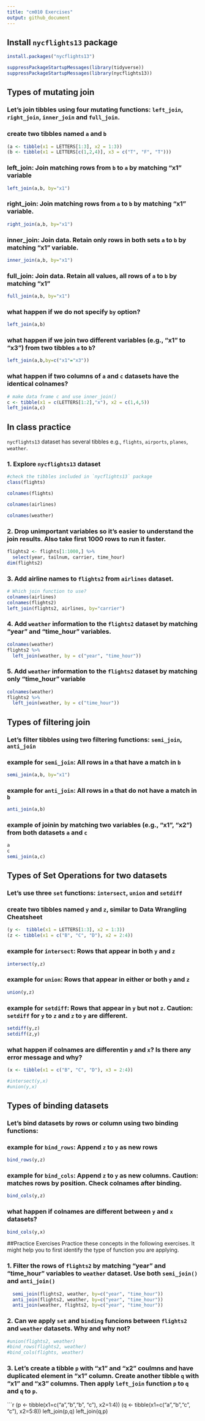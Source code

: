 ```yaml
---
title: "cm010 Exercises"
output: github_document
---
```


## Install `nycflights13` package

```r
install.packages("nycflights13")
```

```r
suppressPackageStartupMessages(library(tidyverse))
suppressPackageStartupMessages(library(nycflights13))
```

## Types of mutating join

### Let's join tibbles using four mutating functions:  `left_join`, `right_join`, `inner_join` and `full_join`.

### create two tibbles named `a` and `b`

```r
(a <- tibble(x1 = LETTERS[1:3], x2 = 1:3))
(b <- tibble(x1 = LETTERS[c(1,2,4)], x3 = c("T", "F", "T")))
```

### left_join: Join matching rows from `b` to `a` by matching "x1" variable

```r
left_join(a,b, by="x1")
```


### right_join: Join matching rows from `a` to `b` by matching "x1" variable.

```r
right_join(a,b, by="x1")
```

### inner_join: Join data. Retain only rows in both sets `a` to `b` by matching "x1" variable.

```r
inner_join(a,b, by="x1")
```


### full_join: Join data. Retain all values, all rows of `a` to `b` by matching "x1"

```r
full_join(a,b, by="x1")
```


### what happen if we do not specify `by` option?

```r
left_join(a,b)
```


### what happen if we join two different variables (e.g., "x1" to "x3") from two tibbles `a` to `b`?

```r
left_join(a,b,by=c("x1"="x3"))
```


### what happen if two columns of `a` and `c` datasets have the identical colnames?

```r
# make data frame c and use inner_join()
c <- tibble(x1 = c(LETTERS[1:2],"x"), x2 = c(1,4,5))
left_join(a,c)
```

## In class practice

`nycflights13` dataset has several tibbles e.g., `flights`, `airports`, `planes`, `weather`.

### 1. Explore `nycflights13` dataset

```r
#check the tibbles included in `nycflights13` package
class(flights)

colnames(flights)

colnames(airlines)

colnames(weather)
```

### 2. Drop unimportant variables so it's easier to understand the join results. Also take first 1000 rows to run it faster.

```r
flights2 <- flights[1:1000,] %>% 
  select(year, tailnum, carrier, time_hour)
dim(flights2)
```

### 3. Add airline names to `flights2` from `airlines` dataset.

```r
# Which join function to use?
colnames(airlines)
colnames(flights2)
left_join(flights2, airlines, by="carrier")
```

### 4. Add `weather` information to the `flights2` dataset by matching "year" and "time_hour" variables.

```r
colnames(weather)
flights2 %>% 
  left_join(weather, by = c("year", "time_hour"))
```


### 5. Add `weather` information to the `flights2` dataset by matching only "time_hour" variable

```r
colnames(weather)
flights2 %>% 
  left_join(weather, by = c("time_hour"))
```



## Types of filtering join

### Let's filter tibbles using two filtering functions: `semi_join`, `anti_join` 

### example for `semi_join`: All rows in `a` that have a match in `b`

```r
semi_join(a,b, by="x1")
```


### example for `anti_join`: All rows in `a` that do not have a match in `b`

```r
anti_join(a,b)
```


### example of joinin by matching two variables (e.g., "x1", "x2") from both datasets `a` and `c`

```r
a
c
semi_join(a,c)
```


## Types of Set Operations for two datasets

### Let's use three `set` functions: `intersect`, `union` and `setdiff` 

### create two tibbles named `y` and `z`, similar to Data Wrangling Cheatsheet

```r
(y <-  tibble(x1 = LETTERS[1:3], x2 = 1:3))
(z <- tibble(x1 = c("B", "C", "D"), x2 = 2:4))
```

### example for `intersect`: Rows that appear in both `y` and `z`

```r
intersect(y,z)
```


### example for `union`: Rows that appear in either or both `y` and `z`

```r
union(y,z)
```



### example for `setdiff`: Rows that appear in `y` but not `z`. __Caution:__ `setdiff` for `y` to `z` and `z` to `y` are different.

```r
setdiff(y,z)
setdiff(z,y)
```


### what happen if colnames are differentin `y` and `x`? Is there any error message and why?

```r
(x <- tibble(x1 = c("B", "C", "D"), x3 = 2:4))

#intersect(y,x)
#union(y,x)
```

## Types of binding datasets

### Let's bind datasets by rows or column using two binding functions:

### example for `bind_rows`: Append `z` to `y` as new rows

```r
bind_rows(y,z)
```


### example for `bind_cols`: Append `z` to `y` as new columns. __Caution__: matches rows by position. Check colnames after binding.

```r
bind_cols(y,z)
```

### what happen if colnames are different between `y` and `x` datasets?

```r
bind_cols(y,x)
```


##Practice Exercises
Practice these concepts in the following exercises. It might help you to first identify the type of function you are applying.


### 1. Filter the rows of `flights2` by matching "year" and "time_hour" variables to `weather` dataset. Use both `semi_join()` and `anti_join()`

```r
  semi_join(flights2, weather, by=c("year", "time_hour"))
  anti_join(flights2, weather, by=c("year", "time_hour"))
  anti_join(weather, flights2, by=c("year", "time_hour"))
```


### 2. Can we apply `set` and `binding` funcions between `flights2` and `weather` datasets. Why and why not?

```r
#union(flights2, weather)
#bind_rows(flights2, weather)
#bind_cols(flights, weather)
```



### 3. Let's create a tibble `p` with "x1" and "x2" coulmns and have duplicated element in "x1" column. Create another tibble `q` with "x1" and "x3" columns. Then apply `left_join` function `p` to `q` and `q` to `p`.

```r
(p <- tibble(x1=c("a","b","b", "c"), x2=1:4))
(q <- tibble(x1=c("a","b","c", "c"), x2=5:8))
left_join(p,q)
left_join(q,p)
